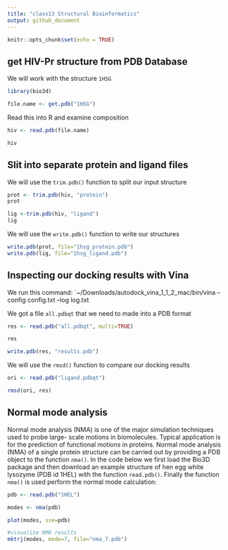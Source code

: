 ```yaml
---
title: "class13 Structural Bioinformatics"
output: github_document
---
```


```r
knitr::opts_chunk$set(echo = TRUE)
```

## get HIV-Pr structure from PDB Database

We will work with the structure `1HSG` 
```r
library(bio3d)

file.name <- get.pdb("1HSG")
```

Read this into R and examine composition
```r
hiv <- read.pdb(file.name)

hiv
```

## Slit into separate protein and ligand files

We will use the `trim.pdb()` function to split our input structure
```r
prot <- trim.pdb(hiv, "protein")
prot

lig <-trim.pdb(hiv, "ligand")
lig
```

We will use the `write.pdb()` function to write our structures
```r
write.pdb(prot, file="1hsg_protein.pdb")
write.pdb(lig, file="1hsg_ligand.pdb")
```

## Inspecting our docking results with Vina

We run this command:
`~/Downloads/autodock_vina_1_1_2_mac/bin/vina --config config.txt --log log.txt

We got a file `all.pdbqt` that we need to made into a PDB format
```r
res <- read.pdb("all.pdbqt", multi=TRUE)

res

write.pdb(res, "results.pdb")

```

We will use the `rmsd()` function to compare our docking results
```r
ori <- read.pdb("ligand.pdbqt")

rmsd(ori, res)
```

## Normal mode analysis

Normal mode analysis (NMA) is one of the major simulation techniques used to probe large- scale motions in biomolecules. Typical application is for the prediction of functional motions in proteins.
Normal mode analysis (NMA) of a single protein structure can be carried out by providing a PDB object to the function `nma()`. In the code below we first load the Bio3D package and then download an example structure of hen egg white lysozyme (PDB id 1HEL) with the function `read.pdb()`. Finally the function `nma()` is used perform the normal mode calculation:
```r
pdb <- read.pdb("1HEL")

modes <- nma(pdb)

plot(modes, sse=pdb)

#visualize NMA results
mktrj(modes, mode=7, file="nma_7.pdb")
```

